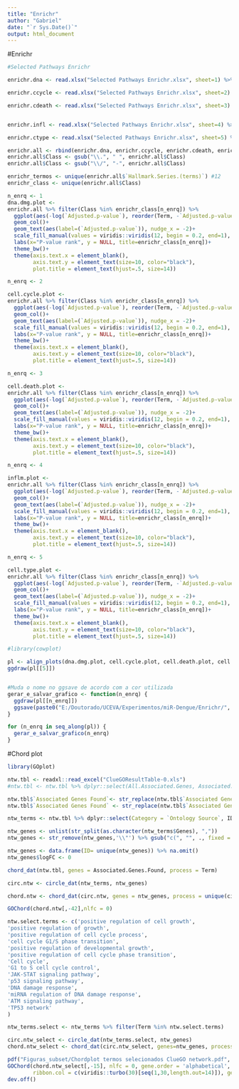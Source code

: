 ```yaml
---
title: "Enrichr"
author: "Gabriel"
date: "`r Sys.Date()`"
output: html_document
---
```


#Enrichr
```r
#Selected Pathways Enrichr

enrichr.dna <- read.xlsx("Selected Pathways Enrichr.xlsx", sheet=1) %>% reshape2::melt(., id.vars=c('Hallmark.Series.(terms)', 'P-value', 'Adjusted.p-value', 'Odds.Ratio', 'Combined.score'), value.name = 'Term', variable.name='Class')

enrichr.ccycle <- read.xlsx("Selected Pathways Enrichr.xlsx", sheet=2) %>% reshape2::melt(., id.vars=c('Hallmark.Series.(terms)', 'P-value', 'Adjusted.p-value', 'Odds.Ratio', 'Combined.score'), value.name = 'Term', variable.name='Class')

enrichr.cdeath <- read.xlsx("Selected Pathways Enrichr.xlsx", sheet=3) %>% reshape2::melt(., id.vars=c('Hallmark.Series.(terms)', 'P-value', 'Adjusted.p-value', 'Odds.Ratio', 'Combined.score'), value.name = 'Term', variable.name='Class')


enrichr.infl <- read.xlsx("Selected Pathways Enrichr.xlsx", sheet=4) %>% reshape2::melt(., id.vars=c('Hallmark.Series.(terms)', 'P-value', 'Adjusted.p-value', 'Odds.Ratio', 'Combined.score'), value.name = 'Term', variable.name='Class')

enrichr.ctype <- read.xlsx("Selected Pathways Enrichr.xlsx", sheet=5) %>% reshape2::melt(., id.vars=c('Hallmark.Series.(terms)', 'P-value', 'Adjusted.p-value', 'Odds.Ratio', 'Combined.score'), value.name = 'Term', variable.name='Class')

enrichr.all <- rbind(enrichr.dna, enrichr.ccycle, enrichr.cdeath, enrichr.infl, enrichr.ctype)
enrichr.all$Class <- gsub("\\.", " ", enrichr.all$Class)
enrichr.all$Class <- gsub("\\/", "-", enrichr.all$Class)
```


```r
enrichr_termos <- unique(enrichr.all$`Hallmark.Series.(terms)`) #12
enrichr_class <- unique(enrichr.all$Class)
```


```r
n_enrq <- 1
dna.dmg.plot <- 
enrichr.all %>% filter(Class %in% enrichr_class[n_enrq]) %>%
  ggplot(aes(-log(`Adjusted.p-value`), reorder(Term, -`Adjusted.p-value`), fill=reorder(Term, -`Adjusted.p-value`)))+
  geom_col()+
  geom_text(aes(label=(`Adjusted.p-value`)), nudge_x = -2)+
  scale_fill_manual(values = viridis::viridis(12, begin = 0.2, end=1), guide = NULL)+
  labs(x="P-value rank", y = NULL, title=enrichr_class[n_enrq])+
  theme_bw()+
  theme(axis.text.x = element_blank(),
        axis.text.y = element_text(size=10, color="black"),
        plot.title = element_text(hjust=.5, size=14))

```

```r
n_enrq <- 2

cell.cycle.plot <- 
enrichr.all %>% filter(Class %in% enrichr_class[n_enrq]) %>%
  ggplot(aes(-log(`Adjusted.p-value`), reorder(Term, -`Adjusted.p-value`), fill=reorder(Term, -`Adjusted.p-value`)))+
  geom_col()+
  geom_text(aes(label=(`Adjusted.p-value`)), nudge_x = -2)+
  scale_fill_manual(values = viridis::viridis(12, begin = 0.2, end=1), guide = NULL)+
  labs(x="P-value rank", y = NULL, title=enrichr_class[n_enrq])+
  theme_bw()+
  theme(axis.text.x = element_blank(),
        axis.text.y = element_text(size=10, color="black"),
        plot.title = element_text(hjust=.5, size=14))

```

```r
n_enrq <- 3

cell.death.plot <- 
enrichr.all %>% filter(Class %in% enrichr_class[n_enrq]) %>%
  ggplot(aes(-log(`Adjusted.p-value`), reorder(Term, -`Adjusted.p-value`), fill=reorder(Term, -`Adjusted.p-value`)))+
  geom_col()+
  geom_text(aes(label=(`Adjusted.p-value`)), nudge_x = -2)+
  scale_fill_manual(values = viridis::viridis(12, begin = 0.2, end=1), guide = NULL)+
  labs(x="P-value rank", y = NULL, title=enrichr_class[n_enrq])+
  theme_bw()+
  theme(axis.text.x = element_blank(),
        axis.text.y = element_text(size=10, color="black"),
        plot.title = element_text(hjust=.5, size=14))

```

```r
n_enrq <- 4

inflm.plot <- 
enrichr.all %>% filter(Class %in% enrichr_class[n_enrq]) %>%
  ggplot(aes(-log(`Adjusted.p-value`), reorder(Term, -`Adjusted.p-value`), fill=reorder(Term, -`Adjusted.p-value`)))+
  geom_col()+
  geom_text(aes(label=(`Adjusted.p-value`)), nudge_x = -2)+
  scale_fill_manual(values = viridis::viridis(12, begin = 0.2, end=1), guide = NULL)+
  labs(x="P-value rank", y = NULL, title=enrichr_class[n_enrq])+
  theme_bw()+
  theme(axis.text.x = element_blank(),
        axis.text.y = element_text(size=10, color="black"),
        plot.title = element_text(hjust=.5, size=14))

```

```r
n_enrq <- 5

cell.type.plot <- 
enrichr.all %>% filter(Class %in% enrichr_class[n_enrq]) %>%
  ggplot(aes(-log(`Adjusted.p-value`), reorder(Term, -`Adjusted.p-value`), fill=reorder(Term, -`Adjusted.p-value`)))+
  geom_col()+
  geom_text(aes(label=(`Adjusted.p-value`)), nudge_x = -2)+
  scale_fill_manual(values = viridis::viridis(12, begin = 0.2, end=1), guide = NULL)+
  labs(x="P-value rank", y = NULL, title=enrichr_class[n_enrq])+
  theme_bw()+
  theme(axis.text.x = element_blank(),
        axis.text.y = element_text(size=10, color="black"),
        plot.title = element_text(hjust=.5, size=14))

```

```r
#library(cowplot)

pl <- align_plots(dna.dmg.plot, cell.cycle.plot, cell.death.plot, cell.type.plot,inflm.plot, align = 'v')
ggdraw(pl[[5]])


#Muda o nome no ggsave de acordo com a cor utilizada
gerar_e_salvar_grafico <- function(n_enrq) {
  ggdraw(pl[[n_enrq]])
  ggsave(paste0("E:/Doutorado/UCEVA/Experimentos/miR-Dengue/Enrichr/", enrichr_class[n_enrq], "_h_viridis.png"), width = 12, height = 6, bg = "white")
}

for (n_enrq in seq_along(pl)) {
  gerar_e_salvar_grafico(n_enrq)
}
```


#Chord plot
```r
library(GOplot)
```

```r
ntw.tbl <- readxl::read_excel("ClueGOResultTable-0.xls")
#ntw.tbl <- ntw.tbl %>% dplyr::select(All.Associated.Genes, Associated.Genes.Found, Ontology.Source, Term, Term.PValue, Term.PValue.Corrected.with.Bonferroni.step.down)

ntw.tbl$`Associated Genes Found`<- str_replace(ntw.tbl$`Associated Genes Found`, '\\[', '')
ntw.tbl$`Associated Genes Found` <- str_replace(ntw.tbl$`Associated Genes Found`, '\\]', '')

ntw_terms <- ntw.tbl %>% dplyr::select(Category = `Ontology Source`, ID, Term, Genes = `Associated Genes Found`, adj_pval = `Term PValue Corrected with Bonferroni step down`)

ntw_genes <- unlist(str_split(as.character(ntw_terms$Genes), ","))
ntw_genes <- str_remove(ntw_genes,'\\"') %>% gsub("c(", "", ., fixed = T) %>% gsub(")", "", .) %>% gsub(" ", "", .) %>% str_remove(., "\"")

ntw_genes <- data.frame(ID= unique(ntw_genes)) %>% na.omit()
ntw_genes$logFC <- 0

chord_dat(ntw.tbl, genes = Associated.Genes.Found, process = Term)

circ.ntw <- circle_dat(ntw_terms, ntw_genes)
```

```r
chord.ntw <- chord_dat(circ.ntw, genes = ntw_genes, process = unique(circ.ntw$term))

GOChord(chord.ntw[,-42],nlfc = 0)
```

```r
ntw.select.terms <- c('positive regulation of cell growth',
'positive regulation of growth',
'positive regulation of cell cycle process',
'cell cycle G1/S phase transition',
'positive regulation of developmental growth',
'positive regulation of cell cycle phase transition',
'Cell cycle',
'G1 to S cell cycle control',
'JAK-STAT signaling pathway',
'p53 signaling pathway',
'DNA damage response',
'miRNA regulation of DNA damage response',
'ATM signaling pathway',
'TP53 network'
)

ntw_terms.select <- ntw_terms %>% filter(Term %in% ntw.select.terms)

circ.ntw_select <- circle_dat(ntw_terms.select, ntw_genes)
chord.ntw_select <- chord_dat(circ.ntw_select, genes=ntw_genes, process = unique(circ.ntw_select$term))

pdf("Figuras_subset/Chordplot termos selecionados ClueGO network.pdf", width = 12, height = 12)
GOChord(chord.ntw_select[,-15], nlfc = 0, gene.order = 'alphabetical',
        ribbon.col = c(viridis::turbo(30)[seq(1,30,length.out=14)]), gene.size = 4)
dev.off()

```

